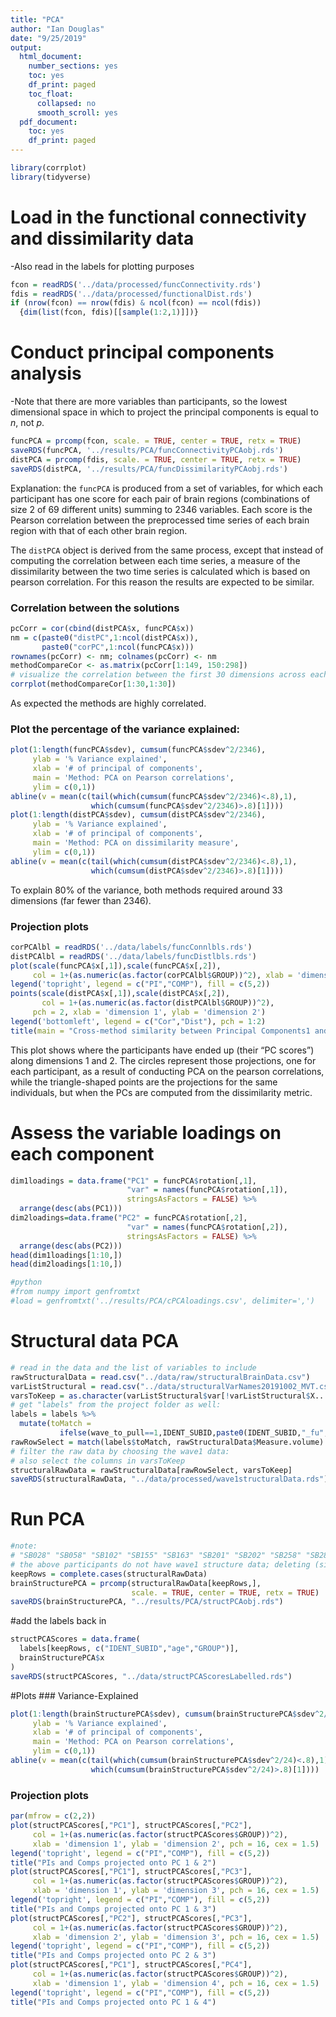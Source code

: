 ```yaml
---
title: "PCA"
author: "Ian Douglas"
date: "9/25/2019"
output:
  html_document:
    number_sections: yes
    toc: yes
    df_print: paged
    toc_float:
      collapsed: no
      smooth_scroll: yes
  pdf_document:
    toc: yes
    df_print: paged
---
```

```r
library(corrplot)
library(tidyverse)
```

# Load in the functional connectivity and dissimilarity data
-Also read in the labels for plotting purposes
```r
fcon = readRDS('../data/processed/funcConnectivity.rds')
fdis = readRDS('../data/processed/functionalDist.rds')
if (nrow(fcon) == nrow(fdis) & ncol(fcon) == ncol(fdis)) 
  {dim(list(fcon, fdis)[[sample(1:2,1)]])}
```

# Conduct principal components analysis
-Note that there are more variables than participants, so the lowest dimensional space in which to project the principal components is equal to $n$, not $p$.
```r
funcPCA = prcomp(fcon, scale. = TRUE, center = TRUE, retx = TRUE)
saveRDS(funcPCA, '../results/PCA/funcConnectivityPCAobj.rds')
distPCA = prcomp(fdis, scale. = TRUE, center = TRUE, retx = TRUE)
saveRDS(distPCA, '../results/PCA/funcDissimilarityPCAobj.rds')
```

Explanation: the `funcPCA` is produced from a set of variables, for which each participant has one score for each pair of brain regions (combinations of size 2 of 69 different units) summing to 2346 variables. Each score is the Pearson correlation between the preprocessed time series of each brain region with that of each other brain region.

The `distPCA` object is derived from the same process, except that instead of computing the correlation between each time series, a measure of the dissimilarity between the two time series is calculated which is based on pearson correlation. For this reason the results are expected to be similar.

### Correlation between the solutions
```r
pcCorr = cor(cbind(distPCA$x, funcPCA$x))
nm = c(paste0("distPC",1:ncol(distPCA$x)),
       paste0("corPC",1:ncol(funcPCA$x)))
rownames(pcCorr) <- nm; colnames(pcCorr) <- nm
methodCompareCor <- as.matrix(pcCorr[1:149, 150:298])
# visualize the correlation between the first 30 dimensions across each method 
corrplot(methodCompareCor[1:30,1:30])
```

As expected the methods are highly correlated.

### Plot the percentage of the variance explained:
```r
plot(1:length(funcPCA$sdev), cumsum(funcPCA$sdev^2/2346),
     ylab = '% Variance explained', 
     xlab = '# of principal of components',
     main = 'Method: PCA on Pearson correlations',
     ylim = c(0,1))
abline(v = mean(c(tail(which(cumsum(funcPCA$sdev^2/2346)<.8),1),
                  which(cumsum(funcPCA$sdev^2/2346)>.8)[1])))
plot(1:length(distPCA$sdev), cumsum(distPCA$sdev^2/2346),
     ylab = '% Variance explained', 
     xlab = '# of principal of components',
     main = 'Method: PCA on dissimilarity measure',
     ylim = c(0,1))
abline(v = mean(c(tail(which(cumsum(distPCA$sdev^2/2346)<.8),1),
                  which(cumsum(distPCA$sdev^2/2346)>.8)[1])))
```

To explain 80% of the variance, both methods required around 33 dimensions (far fewer than 2346).

### Projection plots
```r
corPCAlbl = readRDS('../data/labels/funcConnlbls.rds')
distPCAlbl = readRDS('../data/labels/funcDistlbls.rds')
plot(scale(funcPCA$x[,1]),scale(funcPCA$x[,2]), 
     col = 1+(as.numeric(as.factor(corPCAlbl$GROUP))^2), xlab = 'dimension 1', ylab = 'dimension 2')
legend('topright', legend = c("PI","COMP"), fill = c(5,2))
points(scale(distPCA$x[,1]),scale(distPCA$x[,2]), 
       col = 1+(as.numeric(as.factor(distPCAlbl$GROUP))^2),
     pch = 2, xlab = 'dimension 1', ylab = 'dimension 2')
legend('bottomleft', legend = c("Cor","Dist"), pch = 1:2)
title(main = "Cross-method similarity between Principal Components1 and 2")
```

This plot shows where the participants have ended up (their "PC scores") along dimensions 1 and 2. The circles represent those projections, one for each participant, as a result of conducting PCA on the pearson correlations, while the triangle-shaped points are the projections for the same individuals, but when the PCs are computed from the dissimilarity metric.

# Assess the variable loadings on each component
```r
dim1loadings = data.frame("PC1" = funcPCA$rotation[,1],
                          "var" = names(funcPCA$rotation[,1]),
                          stringsAsFactors = FALSE) %>%
  arrange(desc(abs(PC1)))
dim2loadings=data.frame("PC2" = funcPCA$rotation[,2],
                          "var" = names(funcPCA$rotation[,2]),
                          stringsAsFactors = FALSE) %>%
  arrange(desc(abs(PC2)))
head(dim1loadings[1:10,])
head(dim2loadings[1:10,])
```

```r
#python
#from numpy import genfromtxt
#load = genfromtxt('../results/PCA/cPCAloadings.csv', delimiter=',')
```

# Structural data PCA
```r
# read in the data and the list of variables to include
rawStructuralData = read.csv("../data/raw/structuralBrainData.csv")
varListStructural = read.csv("../data/structuralVarNames20191002_MVT.csv")
varsToKeep = as.character(varListStructural$var[!varListStructural$X...don.t.include == "X"])
# get "labels" from the project folder as well:
labels = labels %>% 
  mutate(toMatch = 
           ifelse(wave_to_pull==1,IDENT_SUBID,paste0(IDENT_SUBID,"_fu",wave_to_pull-1)))
rawRowSelect = match(labels$toMatch, rawStructuralData$Measure.volume)
# filter the raw data by choosing the wave1 data:
# also select the columns in varsToKeep
structuralRawData = rawStructuralData[rawRowSelect, varsToKeep]
saveRDS(structuralRawData, "../data/processed/wave1structuralData.rds")
```

# Run PCA
```r
#note:
# "SB028" "SB058" "SB102" "SB155" "SB163" "SB201" "SB202" "SB258" "SB282"
# the above participants do not have wave1 structure data; deleting (since other data is wave1)
keepRows = complete.cases(structuralRawData)
brainStructurePCA = prcomp(structuralRawData[keepRows,], 
                           scale. = TRUE, center = TRUE, retx = TRUE)
saveRDS(brainStructurePCA, "../results/PCA/structPCAobj.rds")
```

#add the labels back in
```r
structPCAScores = data.frame(
  labels[keepRows, c("IDENT_SUBID","age","GROUP")],
  brainStructurePCA$x
)
saveRDS(structPCAScores, "../data/structPCAScoresLabelled.rds")
```

#Plots
### Variance-Explained
```r
plot(1:length(brainStructurePCA$sdev), cumsum(brainStructurePCA$sdev^2/24),
     ylab = '% Variance explained', 
     xlab = '# of principal of components',
     main = 'Method: PCA on Pearson correlations',
     ylim = c(0,1))
abline(v = mean(c(tail(which(cumsum(brainStructurePCA$sdev^2/24)<.8),1),
                  which(cumsum(brainStructurePCA$sdev^2/24)>.8)[1])))
```

### Projection plots
```r
par(mfrow = c(2,2))
plot(structPCAScores[,"PC1"], structPCAScores[,"PC2"],
     col = 1+(as.numeric(as.factor(structPCAScores$GROUP))^2), 
     xlab = 'dimension 1', ylab = 'dimension 2', pch = 16, cex = 1.5)
legend('topright', legend = c("PI","COMP"), fill = c(5,2))
title("PIs and Comps projected onto PC 1 & 2")
plot(structPCAScores[,"PC1"], structPCAScores[,"PC3"],
     col = 1+(as.numeric(as.factor(structPCAScores$GROUP))^2), 
     xlab = 'dimension 1', ylab = 'dimension 3', pch = 16, cex = 1.5)
legend('topright', legend = c("PI","COMP"), fill = c(5,2))
title("PIs and Comps projected onto PC 1 & 3")
plot(structPCAScores[,"PC2"], structPCAScores[,"PC3"],
     col = 1+(as.numeric(as.factor(structPCAScores$GROUP))^2), 
     xlab = 'dimension 2', ylab = 'dimension 3', pch = 16, cex = 1.5)
legend('topright', legend = c("PI","COMP"), fill = c(5,2))
title("PIs and Comps projected onto PC 2 & 3")
plot(structPCAScores[,"PC1"], structPCAScores[,"PC4"],
     col = 1+(as.numeric(as.factor(structPCAScores$GROUP))^2), 
     xlab = 'dimension 1', ylab = 'dimension 4', pch = 16, cex = 1.5)
legend('topright', legend = c("PI","COMP"), fill = c(5,2))
title("PIs and Comps projected onto PC 1 & 4")
```

